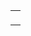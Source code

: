 {| class="{{{class|}}}" style="background-color:{{{bgColor|transparent}}}; color:{{{fontColor|inherit}}}; width:{{{width|100%}}};"
|-
|<noinclude>
|}
{{documentation}}</noinclude>